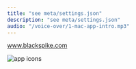 ```yaml
---
title: "see meta/settings.json"
description: "see meta/settings.json"
audio: "/voice-over/1-mac-app-intro.mp3"
---
```



<a href='https://www.blackspike.com'>www.blackspike.com</a>


<VideoPlayer
  classes="w-[542px] right-[30px] top-[30px]"
  name="ffmpeg-app-demo"
/>

<Image
  src={screen}
  alt="app icons"
  class="drop-shadow-xl absolute z-1 hover:z-10 w-[230px] right-[690px] top-[200px]"
/>